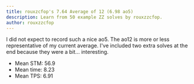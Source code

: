 ```yaml
---
title: rouxzcfop's 7.64 Average of 12 (6.98 ao5)
description: Learn from 50 example ZZ solves by rouxzzcfop.
author: rouxzzcfop
---
```



I did not expect to record such a nice ao5.
The ao12 is more or less representative of my current average.
I've included two extra solves at the end because they were a bit... interesting.

- Mean STM: 56.9
- Mean time: 8.23
- Mean TPS: 6.91

<br />

<ReconCollection recons={RECONS} youtubeVideoId={YOUTUBE_VIDEO_ID} />
